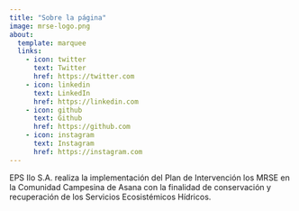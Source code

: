 ```yaml
---
title: "Sobre la página"
image: mrse-logo.png
about:
  template: marquee
  links:
    - icon: twitter
      text: Twitter
      href: https://twitter.com
    - icon: linkedin
      text: LinkedIn
      href: https://linkedin.com
    - icon: github
      text: Github
      href: https://github.com
    - icon: instagram
      text: Instagram
      href: https://instagram.com
---
```


<!-- quarto publish gh-pages -->

EPS Ilo S.A. realiza la implementación del Plan de Intervención los MRSE en la Comunidad Campesina de Asana con la finalidad de conservación y recuperación de los Servicios Ecosistémicos Hídricos.
